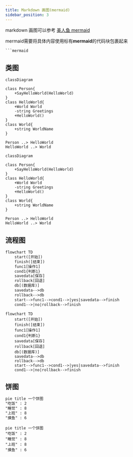 ```yaml
---
title: Markdown 画图(mermaid)
sidebar_position: 3
---
```


markdown 画图可以参考 [美人鱼 mermaid](https://mermaid-js.github.io/mermaid/#/)

mermaid需要将具体内容使用标有**mermaid**的代码块包裹起来

```txt
```mermaid
```

## 类图

```text
classDiagram

class Person{
    +SayHelloWorld(HelloWorld)
}
class HelloWorld{
    +World World
    -string Greetings
    +HelloWorld()
}
class World{
    +string WorldName
}

Person ..> HelloWorld
HelloWorld ..> World
```

```mermaid
classDiagram

class Person{
    +SayHelloWorld(HelloWorld)
}
class HelloWorld{
    +World World
    -string Greetings
    +HelloWorld()
}
class World{
    +string WorldName
}

Person ..> HelloWorld
HelloWorld ..> World
```

## 流程图

```txt
flowchart TD
    start([开始])
    finish([结束])
    func1[操作1]
    cond1{判断1}
    savedata[保存]
    rollback[回退]
    db[(数据库)]
    savedata-->db
    rollback-->db
    start-->func1-->cond1-->|yes|savedata-->finish
    cond1-->|no|rollback-->finish
```

```mermaid
flowchart TD
    start([开始])
    finish([结束])
    func1[操作1]
    cond1{判断1}
    savedata[保存]
    rollback[回退]
    db[(数据库)]
    savedata-->db
    rollback-->db
    start-->func1-->cond1-->|yes|savedata-->finish
    cond1-->|no|rollback-->finish
```

## 饼图

```txt
pie title 一个饼图
"吃饭" : 2
"睡觉" : 8
"上班" : 8
"摸鱼" : 6
```

```mermaid
pie title 一个饼图
"吃饭" : 2
"睡觉" : 8
"上班" : 8
"摸鱼" : 6
```






